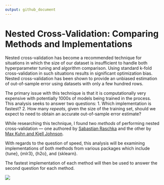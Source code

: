 ```yaml
---
output: github_document
---
```


# Nested Cross-Validation: Comparing Methods and Implementations

Nested cross-validation has become a recommended technique for situations in which the size of our dataset is insufficient to handle both hyperparameter tuning and algorithm comparison. Using standard k-fold cross-validation in such situations results in  significant optimization bias. Nested cross-validation has been shown to provide an unbiased estimation of out-of-sample error using datasets with only a few hundred rows.

The primary issue with this technique is that it is computationally very expensive with potentially 1000s of models being trained in the process. This analysis seeks to answer two questions:
1. Which implementation is fastest?
2. How many *repeats*, given the size of the training set, should we expect to need to obtain an accurate out-of-sample error estimate?

While researching this technique, I found two *methods* of performing nested cross-validation — one authored by [Sabastian Raschka](https://github.com/rasbt/stat479-machine-learning-fs19/blob/master/11_eval4-algo/code/11-eval4-algo__nested-cv_verbose1.ipynb) and the other by [Max Kuhn and Kjell Johnson](https://tidymodels.github.io/rsample/articles/Applications/Nested_Resampling.html).

With regards to the question of speed, this analysis will be examining implementations of both methods from various packages which include {tune}, {mlr3}, {h2o}, and {sklearn}.

The fastest implementation of each method will then be used to answer the second question for each method.

![](duration-experiment/kuhn-johnson/outputs/0222-results.png)

